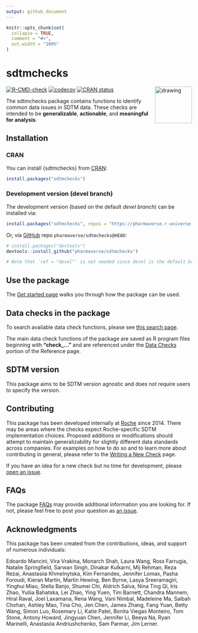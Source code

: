 ```yaml
---
output: github_document
---
```


<!-- README.md is generated from README.Rmd. Please edit that file -->

```r
knitr::opts_chunk$set(
  collapse = TRUE,
  comment = "#>",
  out.width = "100%"
)
```

# sdtmchecks

<!-- package hex logo -->
<img src="man/figures/logo_em.png" alt="drawing" align="right" width="100"/>

<!-- badges: start -->
[![R-CMD-check](https://github.com/pharmaverse/sdtmchecks/actions/workflows/R-CMD-check.yml/badge.svg)](https://github.com/pharmaverse/sdtmchecks/actions/workflows/R-CMD-check.yml) 
[![codecov](https://codecov.io/github/pharmaverse/sdtmchecks/branch/devel/graph/badge.svg)](https://app.codecov.io/github/pharmaverse/sdtmchecks) 
[![CRAN status](https://www.r-pkg.org/badges/version/sdtmchecks)](https://cran.r-project.org/package=sdtmchecks)
<!-- badges: end -->
 

The sdtmchecks package contains functions to identify common data issues in SDTM data. These checks are intended to be **generalizable**, **actionable**, and **meaningful for analysis**.


## Installation

### CRAN

You can install {sdtmchecks} from [CRAN](https://cran.r-project.org/):

``` r
install.packages("sdtmchecks")
```
### Development version (devel branch)

The development version (based on the default *devel branch*) can be installed via:
``` r
install.packages("sdtmchecks", repos = "https://pharmaverse.r-universe.dev")  

```

Or, via [GitHub](https://github.com/) repo `pharmaverse/sdtmchecks@HEAD`:

``` r
# install.packages("devtools")
devtools::install_github("pharmaverse/sdtmchecks")

# Note that `ref = "devel"` is not needed since devel is the default branch

```



## Use the package

The [Get started page](https://pharmaverse.github.io/sdtmchecks/articles/sdtmchecks.html) walks you through how the package can be used. 


## Data checks in the package

To search available data check functions, please see [this search page](https://pharmaverse.github.io/sdtmchecks/articles/search_checks.html).

The main data check functions of the package are saved as R program files beginning with **"check_..."** and are referenced under the [Data Checks](https://pharmaverse.github.io/sdtmchecks/reference/index.html#data-checks) portion of the Reference page.


## SDTM version

This package aims to be SDTM version agnostic and does not require users to specify the version. 



## Contributing

This package has been developed internally at [Roche](https://www.roche.com/) since 2014. There may be areas where the checks expect Roche-specific SDTM implementation choices. Proposed additions or modifications should attempt to maintain generalizability for slightly different data standards across companies. For examples on how to do so and to learn more about contributing in general, please refer to the [Writing a New Check](https://pharmaverse.github.io/sdtmchecks/articles/write_a_check.html) page.  

If you have an idea for a new check but no time for development, please [open an issue](https://github.com/pharmaverse/sdtmchecks/issues).


## FAQs

The package [FAQs](https://pharmaverse.github.io/sdtmchecks/articles/faqs.html) may provide additional information you are looking for. If not, please feel free to post your question as [an issue](https://github.com/pharmaverse/sdtmchecks/issues).


## Acknowledgments

This package has been created from the contributions, ideas, and support of numerous individuals: 

Edoardo Mancini, Vira Vrakina, Monarch Shah, Laura Wang, Ross Farrugia, Natalie Springfield, Sarwan Singh, Dinakar Kulkarni, Mij Rehman, Reza Rezai, Anastasiia Khmelnytska, Kim Fernandes, Jennifer Lomax, Pasha Foroudi, Kieran Martin, Martin Hewing, Ben Byrne, Lasya Sreeramagiri, Yinghui Miao, Stella Banjo, Shumei Chi, Aldrich Salva, Nina Ting Qi, Iris Zhao, Yuliia Bahatska, Lei Zhao, Ying Yuen, Tim Barnett, Chandra Mannem, Hiral Raval, Joel Laxamana, Rena Wang, Vani Nimbal, Madeleine Ma, Saibah Chohan, Ashley Mao, Tina Cho, Jen Chen, James Zhang, Fang Yuan, Betty Wang, Simon Luo, Rosemary Li, Katie Patel, Bonita Viegas Monteiro, Tom Stone, Antony Howard, Jingyuan Chen, Jennifer Li, Beeya Na, Ryan Marinelli, Anastasiia Andriushchenko, Sam Parmar, Jim Lerner.
